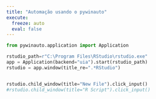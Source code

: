 ```yaml
---
title: "Automação usando o pywinauto"
execute:
  freeze: auto
  eval: false 
---
```



```python
from pywinauto.application import Application

rstudio_path=r"C:\Program Files\RStudio\rstudio.exe"
app = Application(backend="uia").start(rstudio_path)
rstudio = app.window(title_re=".*RStudio")


rstudio.child_window(title="New File").click_input()
#rstudio.child_window(title="R Script").click_input()
```